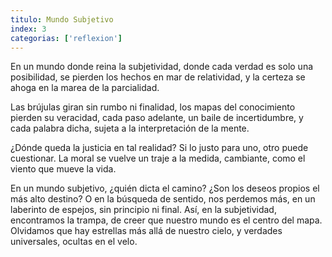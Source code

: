 ```yaml
---
titulo: Mundo Subjetivo
index: 3
categorias: ['reflexion']
---
```


En un mundo donde reina la subjetividad,
donde cada verdad es solo una posibilidad,
se pierden los hechos en mar de relatividad,
y la certeza se ahoga en la marea de la parcialidad.

Las brújulas giran sin rumbo ni finalidad,
los mapas del conocimiento pierden su veracidad,
cada paso adelante, un baile de incertidumbre,
y cada palabra dicha, sujeta a la interpretación de la mente.

¿Dónde queda la justicia en tal realidad?
Si lo justo para uno, otro puede cuestionar.
La moral se vuelve un traje a la medida,
cambiante, como el viento que mueve la vida.

En un mundo subjetivo, ¿quién dicta el camino?
¿Son los deseos propios el más alto destino?
O en la búsqueda de sentido, nos perdemos más,
en un laberinto de espejos, sin principio ni final.
Así, en la subjetividad, encontramos la trampa,
de creer que nuestro mundo es el centro del mapa.
Olvidamos que hay estrellas más allá de nuestro cielo,
y verdades universales, ocultas en el velo.
